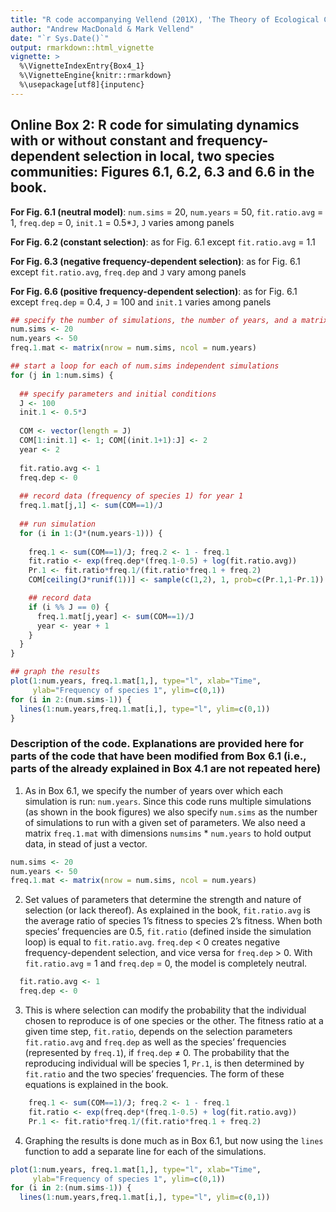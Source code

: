```yaml
---
title: "R code accompanying Vellend (201X), 'The Theory of Ecological Communities' (Princeton University Press)"
author: "Andrew MacDonald & Mark Vellend"
date: "`r Sys.Date()`"
output: rmarkdown::html_vignette
vignette: >
  %\VignetteIndexEntry{Box4_1}
  %\VignetteEngine{knitr::rmarkdown}
  %\usepackage[utf8]{inputenc}
---
```


## Online Box 2: R code for simulating dynamics with or without constant and frequency-dependent selection in local, two species communities: Figures 6.1, 6.2, 6.3 and 6.6 in the book.

**For Fig. 6.1 (neutral model)**: `num.sims` = 20, `num.years` = 50, `fit.ratio.avg` = 1, `freq.dep` = 0, `init.1` = 0.5*`J`, `J` varies among panels

**For Fig. 6.2 (constant selection)**: as for Fig. 6.1 except `fit.ratio.avg` = 1.1

**For Fig. 6.3 (negative frequency-dependent selection)**: as for Fig. 6.1 except `fit.ratio.avg`, `freq.dep` and `J` vary among panels

**For Fig. 6.6 (positive frequency-dependent selection)**: as for Fig. 6.1 except `freq.dep` = 0.4, `J` = 100 and `init.1` varies among panels



```r
## specify the number of simulations, the number of years, and a matrix for output
num.sims <- 20 
num.years <- 50
freq.1.mat <- matrix(nrow = num.sims, ncol = num.years)

## start a loop for each of num.sims independent simulations
for (j in 1:num.sims) {
  
  ## specify parameters and initial conditions
  J <- 100
  init.1 <- 0.5*J  
  
  COM <- vector(length = J)
  COM[1:init.1] <- 1; COM[(init.1+1):J] <- 2
  year <- 2
  
  fit.ratio.avg <- 1
  freq.dep <- 0
  
  ## record data (frequency of species 1) for year 1
  freq.1.mat[j,1] <- sum(COM==1)/J
  
  ## run simulation
  for (i in 1:(J*(num.years-1))) {
    
    freq.1 <- sum(COM==1)/J; freq.2 <- 1 - freq.1
    fit.ratio <- exp(freq.dep*(freq.1-0.5) + log(fit.ratio.avg))
    Pr.1 <- fit.ratio*freq.1/(fit.ratio*freq.1 + freq.2)
    COM[ceiling(J*runif(1))] <- sample(c(1,2), 1, prob=c(Pr.1,1-Pr.1))

    ## record data    
    if (i %% J == 0) {
      freq.1.mat[j,year] <- sum(COM==1)/J
      year <- year + 1
    }
  }
}

## graph the results
plot(1:num.years, freq.1.mat[1,], type="l", xlab="Time", 
     ylab="Frequency of species 1", ylim=c(0,1))
for (i in 2:(num.sims-1)) {
  lines(1:num.years,freq.1.mat[i,], type="l", ylim=c(0,1))
}

```

### Description of the code.  Explanations are provided here for parts of the code that have been modified from Box 6.1 (i.e., parts of the already explained in Box 4.1 are not repeated here)

1. As in Box 6.1, we specify the number of years over which each simulation is run: `num.years`. Since this code runs multiple simulations (as shown in the book figures) we also specify `num.sims` as the number of simulations to run with a given set of parameters.  We also need a matrix `freq.1.mat` with dimensions `numsims` * `num.years` to hold output data, in stead of just a vector.

```r
num.sims <- 20 
num.years <- 50
freq.1.mat <- matrix(nrow = num.sims, ncol = num.years)
```

2. Set values of parameters that determine the strength and nature of selection (or lack thereof).  As explained in the book, `fit.ratio.avg` is the average ratio of species 1's fitness to species 2's fitness.  When both species' frequencies are 0.5, `fit.ratio` (defined inside the simulation loop) is equal to `fit.ratio.avg`.  `freq.dep` < 0 creates negative frequency-dependent selection, and vice versa for `freq.dep` > 0.  With `fit.ratio.avg` = 1 and `freq.dep` = 0, the model is completely neutral.

```r
  fit.ratio.avg <- 1
  freq.dep <- 0
```

3. This is where selection can modify the probability that the individual chosen to reproduce is of one species or the other.  The fitness ratio at a given time step, `fit.ratio`, depends on the selection parameters `fit.ratio.avg` and `freq.dep` as well as the species' frequencies (represented by `freq.1`), if `freq.dep` ≠ 0.  The probability that the reproducing individual will be species 1, `Pr.1`, is then determined by `fit.ratio` and the two species' frequencies.  The form of these equations is explained in the book.

```r
    freq.1 <- sum(COM==1)/J; freq.2 <- 1 - freq.1
    fit.ratio <- exp(freq.dep*(freq.1-0.5) + log(fit.ratio.avg))
    Pr.1 <- fit.ratio*freq.1/(fit.ratio*freq.1 + freq.2)
```

4. Graphing the results is done much as in Box 6.1, but now using the `lines` function to add a separate line for each of the simulations.

```r
plot(1:num.years, freq.1.mat[1,], type="l", xlab="Time", 
     ylab="Frequency of species 1", ylim=c(0,1))
for (i in 2:(num.sims-1)) {
  lines(1:num.years,freq.1.mat[i,], type="l", ylim=c(0,1))
```